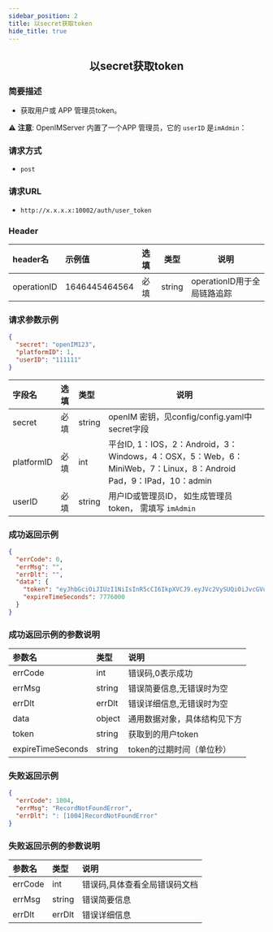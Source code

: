 ```yaml
---
sidebar_position: 2
title: 以secret获取token
hide_title: true
---
```


<center>

## 以secret获取token

</center>

### 简要描述
- 获取用户或 APP 管理员token。

⚠️ **注意**: OpenIMServer 内置了一个APP 管理员，它的 `userID` 是`imAdmin`：



### 请求方式
- `post` 
### 请求URL
- `http://x.x.x.x:10002/auth/user_token` 


### Header
|header名|示例值|选填|类型|说明|
|:----    |:-------    |:--- |---|------      |
|operationID|1646445464564|必填|string|operationID用于全局链路追踪|


### 请求参数示例


```json
{
  "secret": "openIM123",
  "platformID": 1,
  "userID": "111111"
}
```
|字段名|选填|类型|说明|
|:----    |:-------    |:--- |---|
|secret|必填|string|openIM 密钥，见config/config.yaml中secret字段|
|platformID|必填|int|平台ID, 1：IOS，2：Android，3：Windows，4：OSX，5：Web，6：MiniWeb，7：Linux，8：Android Pad，9：IPad，10：admin|
|userID|必填|string|用户ID或管理员ID， 如生成管理员token， 需填写 `imAdmin` |
### 成功返回示例


```json
{
  "errCode": 0,
  "errMsg": "",
  "errDlt": "",
  "data": {
    "token": "eyJhbGciOiJIUzI1NiIsInR5cCI6IkpXVCJ9.eyJVc2VySUQiOiJvcGVuSU1BZG1pbiIsIlBsYXRmb3JtSUQiOjEsImV4cCI6MTY5Njc1NDgwNSwibmJmIjoxNjg4OTc4NTA1LCJpYXQiOjE2ODg5Nzg4MDV9.SAu86X3PzfYjtjBeYA4vZefNr1IiFKRgg12FeiXSm14",
    "expireTimeSeconds": 7776000
  }
}
```
### 成功返回示例的参数说明


|参数名|类型|说明|
|:----    |:-------    |:--- |
|errCode|int|错误码,0表示成功|
|errMsg|string|错误简要信息,无错误时为空|
|errDlt|errDlt|错误详细信息,无错误时为空|
|data|object|通用数据对象，具体结构见下方|
|token|string|获取到的用户token|
|expireTimeSeconds|string|token的过期时间（单位秒）|
### 失败返回示例


```json
{
  "errCode": 1004,
  "errMsg": "RecordNotFoundError",
  "errDlt": ": [1004]RecordNotFoundError"
}
```
### 失败返回示例的参数说明


|参数名|类型|说明|
|:----    |:-------    |:--- |
|errCode|int|错误码,具体查看全局错误码文档|
|errMsg|string|错误简要信息|
|errDlt|errDlt|错误详细信息|
